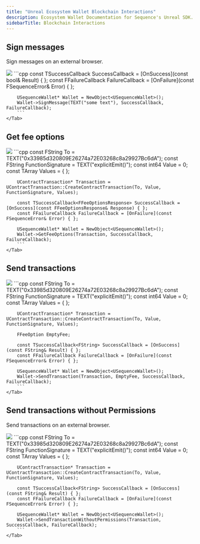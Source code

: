 ---
title: "Unreal Ecosystem Wallet Blockchain Interactions"
description: Ecosystem Wallet Documentation for Sequence's Unreal SDK.
sidebarTitle: Blockchain Interactions
---

## Sign messages

Sign messages on an external browser.

<Tabs>
    <Tab title="Blueprint">
        <Frame>
            <img src="/images/unreal/ecosystem/sign_message.png" />
        </Frame>
    </Tab>
    <Tab title="C++">
        ```cpp
        const TSuccessCallback<bool> SuccessCallback = [OnSuccess](const bool& Result) { };
        const FFailureCallback FailureCallback = [OnFailure](const FSequenceError& Error) { };

        USequenceWallet* Wallet = NewObject<USequenceWallet>();
        Wallet->SignMessage(TEXT("some text"), SuccessCallback, FailureCallback);
        ```
    </Tab>
</Tabs>

## Get fee options

<Tabs>
    <Tab title="Blueprint">
        <Frame>
            <img src="/images/unreal/ecosystem/get_fee_options.png" />
        </Frame>
    </Tab>
    <Tab title="C++">
        ```cpp
        const FString To = TEXT("0x33985d320809E26274a72E03268c8a29927Bc6dA");
        const FString FunctionSignature = TEXT("explicitEmit()");
        const int64 Value = 0;
        const TArray<FString> Values = { };

        UContractTransaction* Transaction = UContractTransaction::CreateContractTransaction(To, Value, FunctionSignature, Values);

        const TSuccessCallback<FFeeOptionsResponse> SuccessCallback = [OnSuccess](const FFeeOptionsResponse& Response) { };
        const FFailureCallback FailureCallback = [OnFailure](const FSequenceError& Error) { };

        USequenceWallet* Wallet = NewObject<USequenceWallet>();
        Wallet->GetFeeOptions(Transaction, SuccessCallback, FailureCallback);
        ```
    </Tab>
</Tabs>

## Send transactions

<Tabs>
    <Tab title="Blueprint">
        <Frame>
            <img src="/images/unreal/ecosystem/send_transaction.png" />
        </Frame>
    </Tab>
    <Tab title="C++">
        ```cpp
        const FString To = TEXT("0x33985d320809E26274a72E03268c8a29927Bc6dA");
        const FString FunctionSignature = TEXT("explicitEmit()");
        const int64 Value = 0;
        const TArray<FString> Values = { };

        UContractTransaction* Transaction = UContractTransaction::CreateContractTransaction(To, Value, FunctionSignature, Values);

        FFeeOption EmptyFee;

        const TSuccessCallback<FString> SuccessCallback = [OnSuccess](const FString& Result) { };
        const FFailureCallback FailureCallback = [OnFailure](const FSequenceError& Error) { };

        USequenceWallet* Wallet = NewObject<USequenceWallet>();
        Wallet->SendTransaction(Transaction, EmptyFee, SuccessCallback, FailureCallback);
        ```
    </Tab>
</Tabs>

## Send transactions without Permissions

Send transactions on an external browser.

<Tabs>
    <Tab title="Blueprint">
        <Frame>
            <img src="/images/unreal/ecosystem/transaction_without_permissions.png" />
        </Frame>
    </Tab>
    <Tab title="C++">
        ```cpp
        const FString To = TEXT("0x33985d320809E26274a72E03268c8a29927Bc6dA");
        const FString FunctionSignature = TEXT("explicitEmit()");
        const int64 Value = 0;
        const TArray<FString> Values = { };

        UContractTransaction* Transaction = UContractTransaction::CreateContractTransaction(To, Value, FunctionSignature, Values);

        const TSuccessCallback<FString> SuccessCallback = [OnSuccess](const FString& Result) { };
        const FFailureCallback FailureCallback = [OnFailure](const FSequenceError& Error) { };

        USequenceWallet* Wallet = NewObject<USequenceWallet>();
        Wallet->SendTransactionWithoutPermissions(Transaction, SuccessCallback, FailureCallback);
        ```
    </Tab>
</Tabs>
